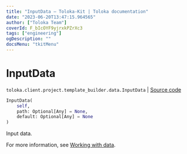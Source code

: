 ```yaml
---
title: "InputData — Toloka-Kit | Toloka documentation"
date: "2023-06-20T13:47:15.964565"
author: ["Toloka Team"]
coverId: F_bIcOYF9yjrxkPZrXc3
tags: ["engineering"]
ogDescription: ""
docsMenu: "tkitMenu"
---
```


# InputData

`toloka.client.project.template_builder.data.InputData` | [Source code](https://github.com/Toloka/toloka-kit/blob/v1.2.0/src/client/project/template_builder/data.py#L45)

```python
InputData(
    self,
    path: Optional[Any] = None,
    default: Optional[Any] = None
)
```

Input data.

For more information, see [Working with data](/docs/template-builder/operations/work-with-data).